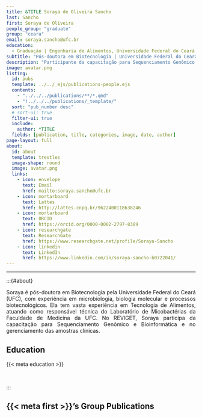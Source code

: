 ```yaml
---
title: &TITLE Soraya de Oliveira Sancho
last: Sancho
first: Soraya de Oliveira
people_group: "graduate"
group: "ceara"
email: soraya.sancho@ufc.br
education:
  - Graduação | Engenharia de Alimentos, Universidade Federal do Ceará (UFC) <br> Especialização | Vigilância Sanitária de Alimentos, Universidade Estadual do Ceará (UECE) <br> Mestrado | Tecnologia de Alimentos, Universidade Federal do Ceará (UFC) <br> Doutorado | Biotecnologia, Rede Nordeste de Biotecnologia (Renorbio) - UFC <br> Pós-doutorado | Biotecnologia, Universidade Federal do Ceará (UFC) <br> Pós-doutorado | Tecnologia de Alimentos, Universidade Federal do Ceará (UFC) <br> Pós-doutorado | Ciência e Tecnologia de Alimentos, Universidade Federal do Ceará (UFC)
subtitle: "Pós-doutora em Biotecnologia | Universidade Federal do Ceará"
description: "Participante da capacitação para Sequenciamento Genômico e Bioinformática"
image: avatar.png
listing:
  id: pubs
  template: ../../_ejs/publications-people.ejs
  contents:
    - "../../../publications/**/*.qmd"
    - "!../../../publications/_template/"
  sort: "pub_number desc"
  # sort-ui: true
  filter-ui: true
  include:
    author: *TITLE
  fields: [publication, title, categories, image, date, author]
page-layout: full
about:
  id: about
  template: trestles
  image-shape: round
  image: avatar.png
  links:
    - icon: envelope
      text: Email
      href: mailto:soraya.sancho@ufc.br
    - icon: mortarboard
      text: Lattes
      href: http://lattes.cnpq.br/9622400118638246
    - icon: mortarboard
      text: ORCID
      href: https://orcid.org/0000-0002-2797-8389
    - icon: researchgate
      text: ResearchGate
      href: https://www.researchgate.net/profile/Soraya-Sancho
    - icon: linkedin
      text: LinkedIn
      href: https://www.linkedin.com/in/soraya-sancho-b0722041/
---
```


<hr>

:::{#about}

<div style="text-align: justify">

Soraya é pós-doutora em Biotecnologia pela Universidade Federal do Ceará (UFC), com experiência em microbiologia, biologia molecular e processos biotecnológicos. Ela tem vasta experiência em Tecnologia de Alimentos, atuando como responsável técnica do Laboratório de Micobactérias da Faculdade de Medicina da UFC. No REVIGET, Soraya participa da capacitação para Sequenciamento Genômico e Bioinformática e no gerenciamento das amostras clínicas.

## Education
{{< meta education >}}

<br>

:::

## {{< meta first >}}'s Group Publications

:::{#pubs}
:::
